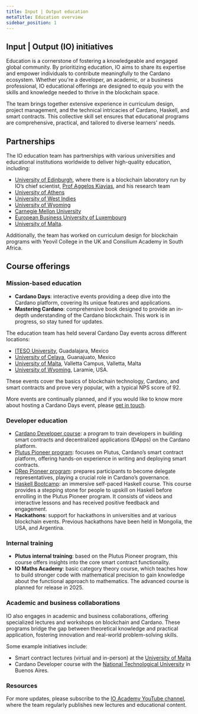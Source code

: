 ```yaml
---
title: Input | Output education
metaTitle: Education overview
sidebar_position: 1
---
```


## Input | Output (IO) initiatives

Education is a cornerstone of fostering a knowledgeable and engaged global community. By prioritizing education, IO aims to share its expertise and empower individuals to contribute meaningfully to the Cardano ecosystem. Whether you're a developer, an academic, or a business professional, IO educational offerings are designed to equip you with the skills and knowledge needed to thrive in the blockchain space.

The team brings together extensive experience in curriculum design, project management, and the technical intricacies of Cardano, Haskell, and smart contracts. This collective skill set ensures that educational programs are comprehensive, practical, and tailored to diverse learners' needs.

## Partnerships

The IO education team has partnerships with various universities and educational institutions worldwide to deliver high-quality education, including:

-   [University of Edinburgh](https://www.ed.ac.uk/), where there is a blockchain laboratory run by IO’s chief scientist, [Prof Aggelos Kiayias](https://iohk.io/en/leadership/aggelos-kiayias), and his research team
-   [University of Athens](https://en.uoa.gr/)
-   [University of West Indies](https://www.uwi.edu/)
-   [University of Wyoming](https://www.uwyo.edu/index.html)
-   [Carnegie Mellon University](https://www.cmu.edu/)
-   [European Business University of Luxembourg](https://ebulux.lu/)
-   [University of Malta](https://www.um.edu.mt/).

Additionally, the team has worked on curriculum design for blockchain programs with Yeovil College in the UK and Consilium Academy in South Africa.

## Course offerings

### Mission-based education

-   **Cardano Days**: interactive events providing a deep dive into the Cardano platform, covering its unique features and applications.
-   **Mastering Cardano**: comprehensive book designed to provide an in-depth understanding of the Cardano blockchain. This work is in progress, so stay tuned for updates.

The education team has held several Cardano Day events across different locations:

-   [ITESO University](https://www.iteso.mx/en/), Guadalajara, Mexico
-   [University of Celaya,](https://www.udec.edu.mx/en/) Guanajuato, Mexico
-   [University of Malta](https://www.um.edu.mt/), Valletta Campus, Valletta, Malta
-   [University of Wyoming](https://www.uwyo.edu/index.html), Laramie, USA.
    
These events cover the basics of blockchain technology, Cardano, and smart contracts and prove very popular, with a typical NPS score of 92.

More events are continually planned, and if you would like to know more about hosting a Cardano Days event, please [get in touch](mailto:education@iohk.io).

### Developer education

-   [Cardano Developer course](https://github.com/iog-edu-argentina-2024/cardano-dev-2024): a program to train developers in building smart contracts and decentralized applications (DApps) on the Cardano platform.
-   [Plutus Pioneer program](https://docs.cardano.org/pioneer-programs/plutus-pioneers/): focuses on Plutus, Cardano’s smart contract platform, offering hands-on experience in writing and deploying smart contracts.
-   [DRep Pioneer program](https://sancho.network/drep-pioneer-program/drep-pp/overview): prepares participants to become delegate representatives, playing a crucial role in Cardano’s governance.
-   [Haskell Bootcamp](https://github.com/input-output-hk/haskell-course?tab=readme-ov-file#haskell-course): an immersive self-paced Haskell course. This course provides a stepping stone for people to upskill on Haskell before enrolling in the Plutus Pioneer program. It consists of videos and interactive lessons and has received positive feedback and engagement.
-   **Hackathons**: support for hackathons in universities and at various blockchain events. Previous hackathons have been held in Mongolia, the USA, and Argentina.


### Internal training

-   **Plutus internal training**: based on the Plutus Pioneer program, this course offers insights into the core smart contract functionality.
-   **IO Maths Academy**: basic category theory course, which teaches how to build stronger code with mathematical precision to gain knowledge about the functional approach to mathematics. The advanced course is planned for release in 2025.
    
### Academic and business collaborations

IO also engages in academic and business collaborations, offering specialized lectures and workshops on blockchain and Cardano. These programs bridge the gap between theoretical knowledge and practical application, fostering innovation and real-world problem-solving skills.

Some example initiatives include:

-   Smart contract lectures (virtual and in-person) at the [University of Malta](https://www.um.edu.mt/)
-   Cardano Developer course with the [National Technological University](https://utn.edu.ar/es/) in Buenos Aires.
    
### Resources

For more updates, please subscribe to the [IO Academy YouTube channel,](https://www.youtube.com/channel/UCX9j__vYOJu00iqBrCzecVw) where the team regularly publishes new lectures and educational content.
